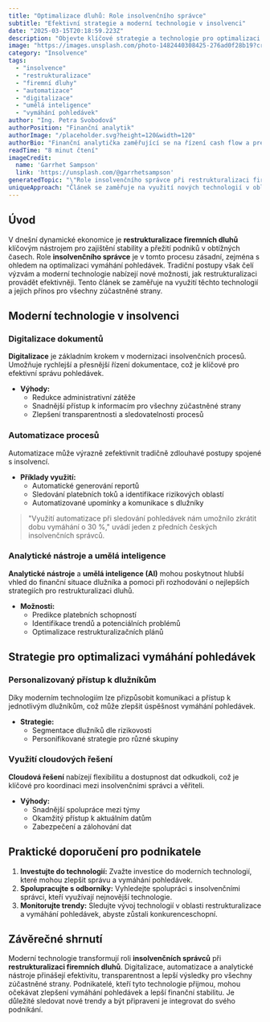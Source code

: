```yaml
---
title: "Optimalizace dluhů: Role insolvenčního správce"
subtitle: "Efektivní strategie a moderní technologie v insolvenci"
date: "2025-03-15T20:18:59.223Z"
description: "Objevte klíčové strategie a technologie pro optimalizaci vymáhání firemních dluhů s pomocí insolvenčního správce."
image: "https://images.unsplash.com/photo-1482440308425-276ad0f28b19?crop=entropy&cs=tinysrgb&fit=max&fm=jpg&ixid=M3w3MjA5MjJ8MHwxfHJhbmRvbXx8fHx8fHx8fDE3NDIwNjk5Mzl8&ixlib=rb-4.0.3&q=80&w=1080"
category: "Insolvence"
tags:
  - "insolvence"
  - "restrukturalizace"
  - "firemní dluhy"
  - "automatizace"
  - "digitalizace"
  - "umělá inteligence"
  - "vymáhání pohledávek"
author: "Ing. Petra Svobodová"
authorPosition: "Finanční analytik"
authorImage: "/placeholder.svg?height=120&width=120"
authorBio: "Finanční analytička zaměřující se na řízení cash flow a prevenci platební neschopnosti."
readTime: "8 minut čtení"
imageCredit:
  name: 'Garrhet Sampson'
  link: 'https://unsplash.com/@garrhetsampson'
generatedTopic: "\"Role insolvenčního správce při restrukturalizaci firemních dluhů: Praktické aspekty a strategie pro optimalizaci vymáhání pohledávek\""
uniqueApproach: "Článek se zaměřuje na využití nových technologií v oblasti insolvence a restrukturalizace dluhů, což není běžně pokrývaný aspekt v této oblasti. Zvláštní důraz je kladen na to, jak moderní technologie mohou transformovat tradiční postupy a přinést hodnotu všem zúčastněným stranám, včetně věřitelů, dlužníků a samotných insolvenčních správců."
---
```


## Úvod

V dnešní dynamické ekonomice je **restrukturalizace firemních dluhů** klíčovým nástrojem pro zajištění stability a přežití podniků v obtížných časech. Role **insolvenčního správce** je v tomto procesu zásadní, zejména s ohledem na optimalizaci vymáhání pohledávek. Tradiční postupy však čelí výzvám a moderní technologie nabízejí nové možnosti, jak restrukturalizaci provádět efektivněji. Tento článek se zaměřuje na využití těchto technologií a jejich přínos pro všechny zúčastněné strany.

## Moderní technologie v insolvenci

### Digitalizace dokumentů

**Digitalizace** je základním krokem v modernizaci insolvenčních procesů. Umožňuje rychlejší a přesnější řízení dokumentace, což je klíčové pro efektivní správu pohledávek.

- **Výhody:**
  - Redukce administrativní zátěže
  - Snadnější přístup k informacím pro všechny zúčastněné strany
  - Zlepšení transparentnosti a sledovatelnosti procesů

### Automatizace procesů

Automatizace může výrazně zefektivnit tradičně zdlouhavé postupy spojené s insolvencí.

- **Příklady využití:**
  - Automatické generování reportů
  - Sledování platebních toků a identifikace rizikových oblastí
  - Automatizované upomínky a komunikace s dlužníky

> "Využití automatizace při sledování pohledávek nám umožnilo zkrátit dobu vymáhání o 30 %," uvádí jeden z předních českých insolvenčních správců.

### Analytické nástroje a umělá inteligence

**Analytické nástroje** a **umělá inteligence (AI)** mohou poskytnout hlubší vhled do finanční situace dlužníka a pomoci při rozhodování o nejlepších strategiích pro restrukturalizaci dluhů.

- **Možnosti:**
  - Predikce platebních schopností
  - Identifikace trendů a potenciálních problémů
  - Optimalizace restrukturalizačních plánů

## Strategie pro optimalizaci vymáhání pohledávek

### Personalizovaný přístup k dlužníkům

Díky moderním technologiím lze přizpůsobit komunikaci a přístup k jednotlivým dlužníkům, což může zlepšit úspěšnost vymáhání pohledávek.

- **Strategie:**
  - Segmentace dlužníků dle rizikovosti
  - Personifikované strategie pro různé skupiny

### Využití cloudových řešení

**Cloudová řešení** nabízejí flexibilitu a dostupnost dat odkudkoli, což je klíčové pro koordinaci mezi insolvenčními správci a věřiteli.

- **Výhody:**
  - Snadnější spolupráce mezi týmy
  - Okamžitý přístup k aktuálním datům
  - Zabezpečení a zálohování dat

## Praktické doporučení pro podnikatele

1. **Investujte do technologií:** Zvažte investice do moderních technologií, které mohou zlepšit správu a vymáhání pohledávek.
2. **Spolupracujte s odborníky:** Vyhledejte spolupráci s insolvenčními správci, kteří využívají nejnovější technologie.
3. **Monitorujte trendy:** Sledujte vývoj technologií v oblasti restrukturalizace a vymáhání pohledávek, abyste zůstali konkurenceschopní.

## Závěrečné shrnutí

Moderní technologie transformují roli **insolvenčních správců** při **restrukturalizaci firemních dluhů**. Digitalizace, automatizace a analytické nástroje přinášejí efektivitu, transparentnost a lepší výsledky pro všechny zúčastněné strany. Podnikatelé, kteří tyto technologie přijmou, mohou očekávat zlepšení vymáhání pohledávek a lepší finanční stabilitu. Je důležité sledovat nové trendy a být připraveni je integrovat do svého podnikání.